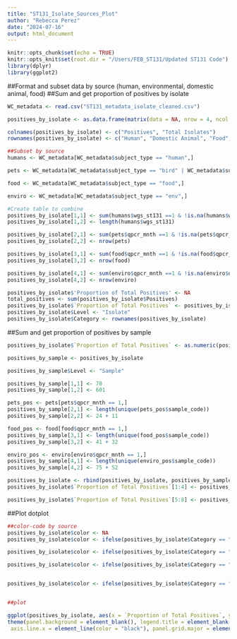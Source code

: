 ```yaml
---
title: "ST131_Isolate_Sources_Plot"
author: "Rebecca Perez"
date: "2024-07-16"
output: html_document
---
```


```r
knitr::opts_chunk$set(echo = TRUE)
knitr::opts_knit$set(root.dir = "/Users/FEB_ST131/Updated ST131 Code")
library(dplyr)
library(ggplot2)
```

##Format and subset data by source (human, environmental, domestic animal, food)
##Sum and get proportion of positives by isolate 
```r
WC_metadata <- read.csv("ST131_metadata_isolate_cleaned.csv")

positives_by_isolate <- as.data.frame(matrix(data = NA, nrow = 4, ncol = 2))

colnames(positives_by_isolate) <- c("Positives", "Total Isolates")
rownames(positives_by_isolate) <- c("Human", "Domestic Animal", "Food", "Environment")

##Subset by source 
humans <- WC_metadata[WC_metadata$subject_type == "human",]

pets <- WC_metadata[WC_metadata$subject_type == "bird" | WC_metadata$subject_type == "cat",]

food <- WC_metadata[WC_metadata$subject_type == "food",]

enviro <- WC_metadata[WC_metadata$subject_type == "env",]

#Create table to combine 
positives_by_isolate[1,1] <- sum(humans$wgs_st131 ==1 & !is.na(humans$wgs_st131))
positives_by_isolate[1,2] <- length(humans$wgs_st131)

positives_by_isolate[2,1] <- sum(pets$qpcr_mnth ==1 & !is.na(pets$qpcr_mnth))
positives_by_isolate[2,2] <- nrow(pets)

positives_by_isolate[3,1] <- sum(food$qpcr_mnth ==1 & !is.na(food$qpcr_mnth))
positives_by_isolate[3,2] <- nrow(food)

positives_by_isolate[4,1] <- sum(enviro$qpcr_mnth ==1 & !is.na(enviro$qpcr_mnth))
positives_by_isolate[4,2] <- nrow(enviro)

positives_by_isolate$'Proportion of Total Positives' <- NA
total_positives <- sum(positives_by_isolate$Positives)
positives_by_isolate$`Proportion of Total Positives` <- positives_by_isolate$Positives / total_positives
positives_by_isolate$Level <- "Isolate"
positives_by_isolate$Category <- rownames(positives_by_isolate)

```


##Sum and get proportion of positives by sample 
```r
positives_by_isolate$`Proportion of Total Positives` <- as.numeric(positives_by_isolate$`Proportion of Total Positives`)

positives_by_sample <- positives_by_isolate

positives_by_sample$Level <- "Sample"

positives_by_sample[1,1] <- 70
positives_by_sample[1,2] <- 601

pets_pos <- pets[pets$qpcr_mnth == 1,]
positives_by_sample[2,1] <- length(unique(pets_pos$sample_code))
positives_by_sample[2,2] <- 24 + 11

food_pos <- food[food$qpcr_mnth == 1,]
positives_by_sample[3,1] <- length(unique(food_pos$sample_code))
positives_by_sample[3,2] <- 41 + 32

enviro_pos <- enviro[enviro$qpcr_mnth == 1,]
positives_by_sample[4,1] <- length(unique(enviro_pos$sample_code))
positives_by_sample[4,2] <- 75 + 52

positives_by_isolate <- rbind(positives_by_isolate, positives_by_sample)
positives_by_isolate$`Proportion of Total Positives`[1:4] <- positives_by_isolate$Positives[1:4] / sum(positives_by_isolate$Positives[1:4]) 

positives_by_isolate$`Proportion of Total Positives`[5:8] <- positives_by_isolate$Positives[5:8] / sum(positives_by_isolate$Positives[5:8]) 

```

##Plot dotplot 
```r

##color-code by source 
positives_by_isolate$color <- NA
positives_by_isolate$color <- ifelse(positives_by_isolate$Category == "Human", "#7AD151FF", positives_by_isolate$color)

positives_by_isolate$color <- ifelse(positives_by_isolate$Category == "Domestic Animal", "#414487FF", positives_by_isolate$color)

positives_by_isolate$color <- ifelse(positives_by_isolate$Category == "Environment", "#FDE725FF", positives_by_isolate$color)


positives_by_isolate$color <- ifelse(positives_by_isolate$Category == "Food", "#22A884ff", positives_by_isolate$color)


##plot 

ggplot(positives_by_isolate, aes(x = `Proportion of Total Positives`, y = Level)) + geom_point(aes(colour = Category), size = 3, position = ggstance::position_dodgev(height=0.3)) + scale_color_manual(values = c( "#414487FF", "#FDE725FF","#22A884ff", "#7AD151FF")) +
theme(panel.background = element_blank(), legend.title = element_blank(), axis.line.y = element_line(color = "black"), panel.grid.major.y = element_line(color = "grey"),
 axis.line.x = element_line(color = "black"), panel.grid.major = element_line(color = "grey")) 


```

